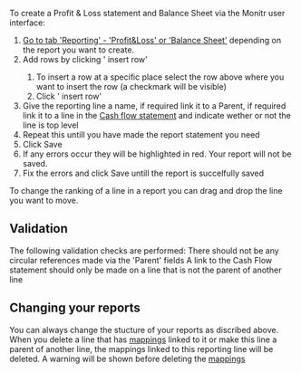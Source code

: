 

To create a Profit & Loss statement and Balance Sheet via the Monitr user interface:
1. [Go to tab 'Reporting' - 'Profit&Loss' or 'Balance Sheet'](https://app.monitr.be/dashboard/organisations/entities/definitions/mapping) depending on the report you want to create.
1. Add rows by clicking '<Icon iconName="AddLink" /> insert row'
    1. To insert a row at a specific place select the row above where you want to insert the row (a checkmark will be visible)
    1. Click '<Icon iconName="AddLink" /> insert row'
1. Give the reporting line a name, if required link it to a Parent, if required link it to a line in the [Cash flow statement](./cash-flow) and indicate wether or not the line is top level
1. Repeat this untill you have made the report statement you need
1. Click <PrimaryButton>Save</PrimaryButton>
1. If any errors occur they will be highlighted in red. Your report will not be saved.
1. Fix the errors and click <PrimaryButton>Save</PrimaryButton> untill the report is succelfully saved

To change the ranking of a line in a report you can drag and drop the line you want to move.

## Validation 
The following validation checks are performed:
<Icon iconName="SkypeCheck"/> There should not be any circular references made via the 'Parent' fields
<Icon iconName="SkypeCheck"/> A link to the Cash Flow statement should only be made on a line that is not the parent of another line

## Changing your reports
You can always change the stucture of your reports as discribed above.
When you delete a line that has [mappings](./mapping) linked to it or make this line a parent of another line, the mappings linked to this reporting line will be deleted.
A warning will be shown before deleting the [mappings](./mapping)